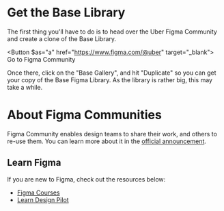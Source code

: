 

<Meta data={metadata} />

# Get the Base Library

The first thing you'll have to do is to head over the Uber Figma Community and create a clone of the Base Library.

<Button $as="a" href="https://www.figma.com/@uber" target="_blank">
  Go to Figma Community
</Button>

Once there, click on the "Base Gallery", and hit "Duplicate" so you can get your copy of the Base Figma Library. As the library is rather big, this may take a while.

# About Figma Communities

Figma Community enables design teams to share their work, and others to re-use them. You can learn more about it in the [official announcement](https://www.figma.com/blog/introducing-figma-community/).

## Learn Figma

If you are new to Figma, check out the resources below:

- [Figma Courses](https://www.figma.com/resources/courses/)
- [Learn Design Pilot](https://www.figma.com/resources/learn-design/)
